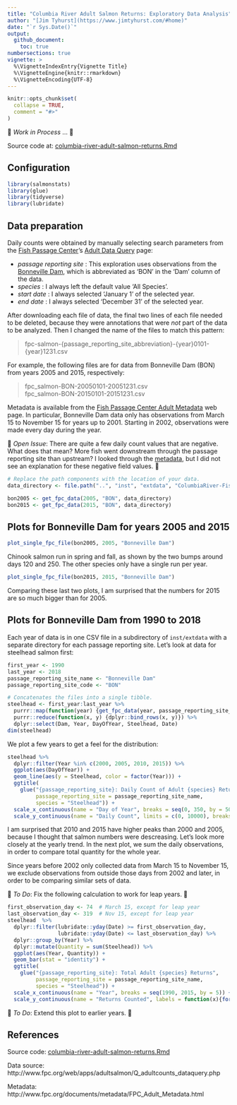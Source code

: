 ```yaml
---
title: "Columbia River Adult Salmon Returns: Exploratory Data Analysis"
author: "[Jim Tyhurst](https://www.jimtyhurst.com/#home)"
date: "`r Sys.Date()`"
output:
  github_document:
    toc: true
numbersections: true
vignette: >
  %\VignetteIndexEntry{Vignette Title}
  %\VignetteEngine{knitr::rmarkdown}
  %\VignetteEncoding{UTF-8}
---
```


```r
knitr::opts_chunk$set(
  collapse = TRUE,
  comment = "#>"
)
```

&#x1F53B;&nbsp;_Work in Process_ ...&nbsp;&#x1F53A;

Source code at: [columbia-river-adult-salmon-returns.Rmd](../vignettes/columbia-river-adult-salmon-returns.Rmd)

## Configuration
```r
library(salmonstats)
library(glue)
library(tidyverse)
library(lubridate)
```

## Data preparation

Daily counts were obtained by manually selecting search parameters from the [Fish Passage Center](http://www.fpc.org/)'s [Adult Data Query](http://www.fpc.org/web/apps/adultsalmon/Q_adultcounts_dataquery.php) page:

* _passage reporting site_ : This exploration uses observations from the [Bonneville Dam](https://www.nwp.usace.army.mil/bonneville/), which is abbreviated as 'BON' in the 'Dam' column of the data.
* _species_ : I always left the default value 'All Species'.
* _start date_ : I always selected 'January 1' of the selected year.
* _end date_ : I always selected 'December 31' of the selected year.

After downloading each file of data, the final two lines of each file needed to be deleted, because they were annotations that were _not_ part of the data to be analyzed. Then I changed the name of the files to match this pattern:

> fpc-salmon-{passage_reporting_site_abbreviation}-{year}0101-{year}1231.csv

For example, the following files are for data from Bonneville Dam (BON) from years 2005 and 2015, respectively:

> fpc_salmon-BON-20050101-20051231.csv  
> fpc_salmon-BON-20150101-20151231.csv

Metadata is available from the [Fish Passage Center Adult Metadata](http://www.fpc.org/documents/metadata/FPC_Adult_Metadata.html) web page. In particular, Bonneville Dam data only has observations from March 15 to November 15 for years up to 2001. Starting in 2002, observations were made every day during the year.

&#x1F53B;&nbsp;_Open Issue_: There are quite a few daily count values that are negative. What does that mean? More fish went downstream through the passage reporting site than upstream? I looked through the [metadata](http://www.fpc.org/documents/metadata/FPC_Adult_Metadata.html), but I did not see an explanation for these negative field values.&nbsp;&#x1F53A;

```r
# Replace the path components with the location of your data.
data_directory <- file.path("..", "inst", "extdata", "ColumbiaRiver-FishPassageCenter", "BonnevilleDam")

bon2005 <- get_fpc_data(2005, "BON", data_directory)
bon2015 <- get_fpc_data(2015, "BON", data_directory)
```

## Plots for Bonneville Dam for years 2005 and 2015

```r
plot_single_fpc_file(bon2005, 2005, "Bonneville Dam")
```

Chinook salmon run in spring and fall, as shown by the two bumps around days 120 and 250. The other species only have a single run per year.

```r
plot_single_fpc_file(bon2015, 2015, "Bonneville Dam")
```

Comparing these last two plots, I am surprised that the numbers for 2015 are so much bigger than for 2005.

## Plots for Bonneville Dam from 1990 to 2018

Each year of data is in one CSV file in a subdirectory of `inst/extdata` with a separate directory for each passage reporting site. Let's look at data for steelhead salmon first:

```r
first_year <- 1990
last_year <- 2018
passage_reporting_site_name <- "Bonneville Dam"
passage_reporting_site_code <- "BON"

# Concatenates the files into a single tibble.
steelhead <- first_year:last_year %>% 
  purrr::map(function(year) {get_fpc_data(year, passage_reporting_site_code, data_directory)}) %>% 
  purrr::reduce(function(x, y) {dplyr::bind_rows(x, y)}) %>% 
  dplyr::select(Dam, Year, DayOfYear, Steelhead, Date)
dim(steelhead)
```

We plot a few years to get a feel for the distribution:

```r
steelhead %>% 
  dplyr::filter(Year %in% c(2000, 2005, 2010, 2015)) %>% 
  ggplot(aes(DayOfYear)) +
  geom_line(aes(y = Steelhead, color = factor(Year))) +
  ggtitle(
    glue("{passage_reporting_site}: Daily Count of Adult {species} Returns",
         passage_reporting_site = passage_reporting_site_name,
         species = "Steelhead")) +
  scale_x_continuous(name = "Day of Year", breaks = seq(0, 350, by = 50)) +
  scale_y_continuous(name = "Daily Count", limits = c(0, 10000), breaks = seq(0, 10000, by = 2000))
```

I am surprised that 2010 and 2015 have higher peaks than 2000 and 2005, because I thought that salmon numbers were descreasing. Let's look more closely at the yearly trend. In the next plot, we sum the daily observations, in order to compare total quantity for the whole year.

Since years before 2002 only collected data from March 15 to November 15, we exclude observations from outside those days from 2002 and later, in order to be comparing similar sets of data.

&#x1F53B;&nbsp;_To Do_: Fix the following calculation to work for leap years.&nbsp;&#x1F53A;

```r
first_observation_day <- 74  # March 15, except for leap year
last_observation_day <- 319  # Nov 15, except for leap year
steelhead  %>% 
  dplyr::filter(lubridate::yday(Date) >= first_observation_day,
                lubridate::yday(Date) <= last_observation_day) %>% 
  dplyr::group_by(Year) %>% 
  dplyr::mutate(Quantity = sum(Steelhead)) %>%
  ggplot(aes(Year, Quantity)) +
  geom_bar(stat = "identity") +
  ggtitle(
    glue("{passage_reporting_site}: Total Adult {species} Returns",
         passage_reporting_site = passage_reporting_site_name,
         species = "Steelhead")) +
  scale_x_continuous(name = "Year", breaks = seq(1990, 2015, by = 5)) +
  scale_y_continuous(name = "Returns Counted", labels = function(x){format(x, scientific = FALSE, big.mark = ",")})
```

&#x1F53B;&nbsp;_To Do_: Extend this plot to earlier years.&nbsp;&#x1F53A;

## References

Source code: [columbia-river-adult-salmon-returns.Rmd](../vignettes/columbia-river-adult-salmon-returns.Rmd)

Data source: http://www.fpc.org/web/apps/adultsalmon/Q_adultcounts_dataquery.php

Metadata: http://www.fpc.org/documents/metadata/FPC_Adult_Metadata.html
